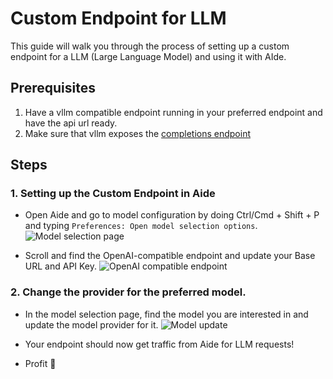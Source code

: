 # Custom Endpoint for LLM

This guide will walk you through the process of setting up a custom endpoint for a LLM (Large Language Model) and using it with AIde.

## Prerequisites

1. Have a vllm compatible endpoint running in your preferred endpoint and have the api url ready.
2. Make sure that vllm exposes the [completions endpoint](https://docs.vllm.ai/en/latest/getting_started/quickstart.html#using-openai-completions-api-with-vllm) 

## Steps

### 1. Setting up the Custom Endpoint in Aide

- Open Aide and go to model configuration by doing Ctrl/Cmd + Shift + P and typing `Preferences: Open model selection options`.
![Model selection page](../public/images/custom_endpoint/model_selection_page.png)

- Scroll and find the OpenAI-compatible endpoint and update your Base URL and API Key.
![OpenAI compatible endpoint](../public/images/custom_endpoint/endpoint_configuration.png)

### 2. Change the provider for the preferred model.

- In the model selection page, find the model you are interested in and update the model provider for it.
![Model update](../public/images/custom_endpoint/provider_update.png)

- Your endpoint should now get traffic from Aide for LLM requests!
- Profit 🎉
